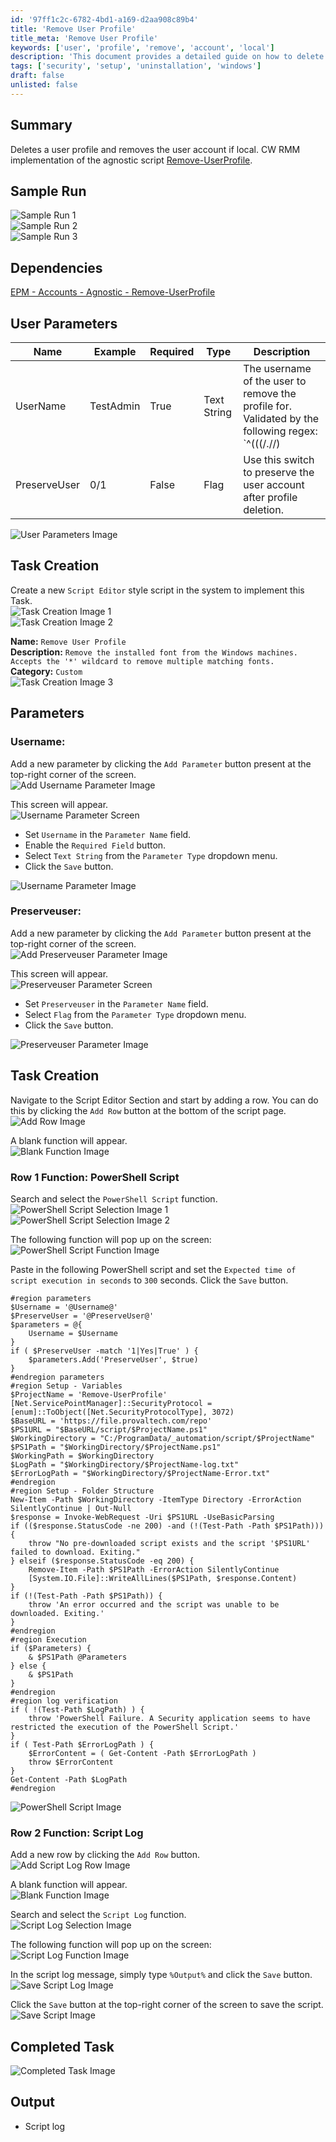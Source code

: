 ```yaml
---
id: '97ff1c2c-6782-4bd1-a169-d2aa908c89b4'
title: 'Remove User Profile'
title_meta: 'Remove User Profile'
keywords: ['user', 'profile', 'remove', 'account', 'local']
description: 'This document provides a detailed guide on how to delete a user profile and remove the associated user account in ConnectWise RMM. It includes sample runs, user parameters, task creation steps, and a PowerShell script implementation for the task.'
tags: ['security', 'setup', 'uninstallation', 'windows']
draft: false
unlisted: false
---
```

## Summary

Deletes a user profile and removes the user account if local. CW RMM implementation of the agnostic script [Remove-UserProfile](https://proval.itglue.com/DOC-5078775-8475171).

## Sample Run

![Sample Run 1](../../../static/img/Remove-User-Profile/image_1.png)  
![Sample Run 2](../../../static/img/Remove-User-Profile/image_2.png)  
![Sample Run 3](../../../static/img/Remove-User-Profile/image_3.png)  

## Dependencies

[EPM - Accounts - Agnostic - Remove-UserProfile](https://proval.itglue.com/DOC-5078775-8475171)

## User Parameters

| Name          | Example    | Required | Type        | Description                                                                                                                                                                                                                   |
|---------------|------------|----------|-------------|-------------------------------------------------------------------------------------------------------------------------------------------------------------------------------------------------------------------------------|
| UserName      | TestAdmin  | True     | Text String | The username of the user to remove the profile for. Validated by the following regex: `^(((/.//)|(//w|//-|//.)+//)|)(//w|//.|//-)+$` Valid entries for this parameter are: \<ul>\<li>username\</li>\<li>.//username\</li>\<li>domain//username\</li>\</ul> |
| PreserveUser  | 0/1        | False    | Flag        | Use this switch to preserve the user account after profile deletion.                                                                                                                                                       |

![User Parameters Image](../../../static/img/Remove-User-Profile/image_4.png)

## Task Creation

Create a new `Script Editor` style script in the system to implement this Task.  
![Task Creation Image 1](../../../static/img/Remove-User-Profile/image_5.png)  
![Task Creation Image 2](../../../static/img/Remove-User-Profile/image_6.png)  

**Name:** `Remove User Profile`  
**Description:** `Remove the installed font from the Windows machines. Accepts the '*' wildcard to remove multiple matching fonts.`  
**Category:** `Custom`  
![Task Creation Image 3](../../../static/img/Remove-User-Profile/image_7.png)  

## Parameters

### Username:

Add a new parameter by clicking the `Add Parameter` button present at the top-right corner of the screen.  
![Add Username Parameter Image](../../../static/img/Remove-User-Profile/image_8.png)  

This screen will appear.  
![Username Parameter Screen](../../../static/img/Remove-User-Profile/image_9.png)  
- Set `Username` in the `Parameter Name` field.
- Enable the `Required Field` button.
- Select `Text String` from the `Parameter Type` dropdown menu.
- Click the `Save` button.

![Username Parameter Image](../../../static/img/Remove-User-Profile/image_10.png)  

### Preserveuser:

Add a new parameter by clicking the `Add Parameter` button present at the top-right corner of the screen.  
![Add Preserveuser Parameter Image](../../../static/img/Remove-User-Profile/image_8.png)  

This screen will appear.  
![Preserveuser Parameter Screen](../../../static/img/Remove-User-Profile/image_9.png)  
- Set `Preserveuser` in the `Parameter Name` field.
- Select `Flag` from the `Parameter Type` dropdown menu.
- Click the `Save` button.

![Preserveuser Parameter Image](../../../static/img/Remove-User-Profile/image_11.png)  

## Task Creation

Navigate to the Script Editor Section and start by adding a row. You can do this by clicking the `Add Row` button at the bottom of the script page.  
![Add Row Image](../../../static/img/Remove-User-Profile/image_12.png)  

A blank function will appear.  
![Blank Function Image](../../../static/img/Remove-User-Profile/image_13.png)  

### Row 1 Function: PowerShell Script

Search and select the `PowerShell Script` function.  
![PowerShell Script Selection Image 1](../../../static/img/Remove-User-Profile/image_14.png)  
![PowerShell Script Selection Image 2](../../../static/img/Remove-User-Profile/image_15.png)  

The following function will pop up on the screen:  
![PowerShell Script Function Image](../../../static/img/Remove-User-Profile/image_16.png)  

Paste in the following PowerShell script and set the `Expected time of script execution in seconds` to `300` seconds. Click the `Save` button.

```
#region parameters
$Username = '@Username@'
$PreserveUser = '@PreserveUser@'
$parameters = @{
    Username = $Username
}
if ( $PreserveUser -match '1|Yes|True' ) {
    $parameters.Add('PreserveUser', $true)
}
#endregion parameters
#region Setup - Variables
$ProjectName = 'Remove-UserProfile'
[Net.ServicePointManager]::SecurityProtocol = [enum]::ToObject([Net.SecurityProtocolType], 3072)
$BaseURL = 'https://file.provaltech.com/repo'
$PS1URL = "$BaseURL/script/$ProjectName.ps1"
$WorkingDirectory = "C:/ProgramData/_automation/script/$ProjectName"
$PS1Path = "$WorkingDirectory/$ProjectName.ps1"
$WorkingPath = $WorkingDirectory
$LogPath = "$WorkingDirectory/$ProjectName-log.txt"
$ErrorLogPath = "$WorkingDirectory/$ProjectName-Error.txt"
#endregion
#region Setup - Folder Structure
New-Item -Path $WorkingDirectory -ItemType Directory -ErrorAction SilentlyContinue | Out-Null
$response = Invoke-WebRequest -Uri $PS1URL -UseBasicParsing
if (($response.StatusCode -ne 200) -and (!(Test-Path -Path $PS1Path))) {
    throw "No pre-downloaded script exists and the script '$PS1URL' failed to download. Exiting."
} elseif ($response.StatusCode -eq 200) {
    Remove-Item -Path $PS1Path -ErrorAction SilentlyContinue
    [System.IO.File]::WriteAllLines($PS1Path, $response.Content)
}
if (!(Test-Path -Path $PS1Path)) {
    throw 'An error occurred and the script was unable to be downloaded. Exiting.'
}
#endregion
#region Execution
if ($Parameters) {
    & $PS1Path @Parameters
} else {
    & $PS1Path
}
#endregion
#region log verification
if ( !(Test-Path $LogPath) ) {
    throw 'PowerShell Failure. A Security application seems to have restricted the execution of the PowerShell Script.'
}
if ( Test-Path $ErrorLogPath ) {
    $ErrorContent = ( Get-Content -Path $ErrorLogPath )
    throw $ErrorContent
}
Get-Content -Path $LogPath
#endregion
```

![PowerShell Script Image](../../../static/img/Remove-User-Profile/image_17.png)  

### Row 2 Function: Script Log

Add a new row by clicking the `Add Row` button.  
![Add Script Log Row Image](../../../static/img/Remove-User-Profile/image_18.png)  

A blank function will appear.  
![Blank Function Image](../../../static/img/Remove-User-Profile/image_19.png)  

Search and select the `Script Log` function.  
![Script Log Selection Image](../../../static/img/Remove-User-Profile/image_20.png)  

The following function will pop up on the screen:  
![Script Log Function Image](../../../static/img/Remove-User-Profile/image_21.png)  

In the script log message, simply type `%Output%` and click the `Save` button.  
![Save Script Log Image](../../../static/img/Remove-User-Profile/image_22.png)  

Click the `Save` button at the top-right corner of the screen to save the script.  
![Save Script Image](../../../static/img/Remove-User-Profile/image_23.png)  

## Completed Task

![Completed Task Image](../../../static/img/Remove-User-Profile/image_24.png)  

## Output

- Script log











